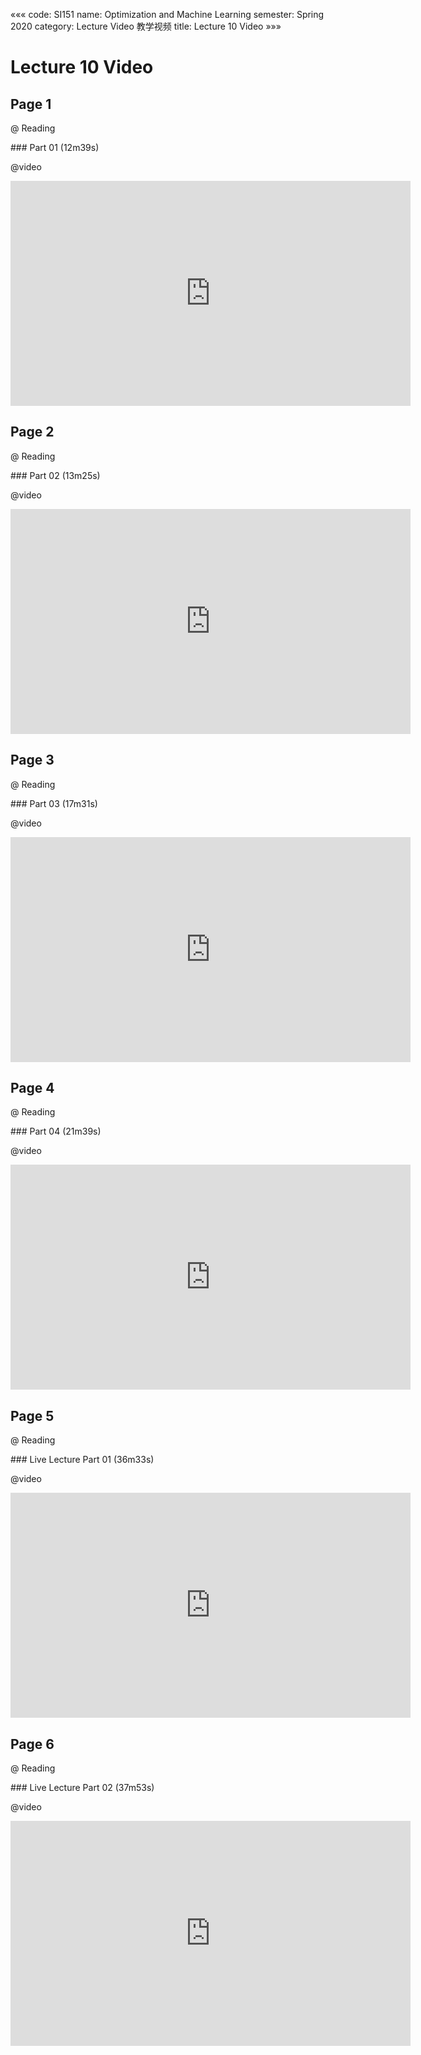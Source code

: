 «««
code: SI151
name: Optimization and Machine Learning
semester: Spring 2020
category: Lecture Video 教学视频
title: Lecture 10 Video
»»»

# Lecture 10 Video

## Page 1

@ Reading

<div class="markdown-body">
### Part 01 (12m39s)
</div>

@video

<iframe src="https://watchsb.com/e/bem3oqewjpz7.html" frameborder=0 marginwidth=0 marginheight=0 scrolling=no width=640 height=360 allowfullscreen></iframe>


## Page 2

@ Reading

<div class="markdown-body">
### Part 02 (13m25s)
</div>

@video

<iframe src="https://watchsb.com/e/bbel2fj2jwin.html" frameborder=0 marginwidth=0 marginheight=0 scrolling=no width=640 height=360 allowfullscreen></iframe>


## Page 3

@ Reading

<div class="markdown-body">
### Part 03 (17m31s)
</div>

@video

<iframe src="https://watchsb.com/e/6mgfkp1d7hqd.html" frameborder=0 marginwidth=0 marginheight=0 scrolling=no width=640 height=360 allowfullscreen></iframe>


## Page 4

@ Reading

<div class="markdown-body">
### Part 04 (21m39s)
</div>

@video

<iframe src="https://watchsb.com/e/czq96m345ute.html" frameborder=0 marginwidth=0 marginheight=0 scrolling=no width=640 height=360 allowfullscreen></iframe>


## Page 5

@ Reading

<div class="markdown-body">
### Live Lecture Part 01 (36m33s)
</div>

@video

<iframe src="https://watchsb.com/e/udgrk7kaihvv.html" frameborder=0 marginwidth=0 marginheight=0 scrolling=no width=640 height=360 allowfullscreen></iframe>


## Page 6

@ Reading

<div class="markdown-body">
### Live Lecture Part 02 (37m53s)
</div>

@video

<iframe src="https://watchsb.com/e/okidn4nvft7q.html" frameborder=0 marginwidth=0 marginheight=0 scrolling=no width=640 height=360 allowfullscreen></iframe>


